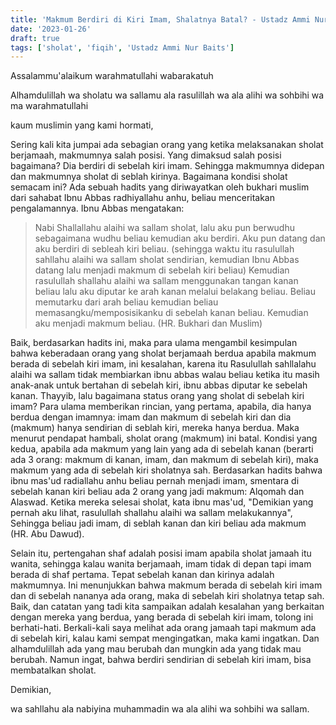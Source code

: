 ```yaml
---
title: 'Makmum Berdiri di Kiri Imam, Shalatnya Batal? - Ustadz Ammi Nur Baits'
date: '2023-01-26'
draft: true
tags: ['sholat', 'fiqih', 'Ustadz Ammi Nur Baits']
---
```


Assalammu'alaikum warahmatullahi wabarakatuh

Alhamdulillah wa sholatu wa sallamu ala rasulillah wa
ala alihi wa sohbihi wa ma warahmatullahi

kaum muslimin yang kami hormati,

Sering kali kita jumpai ada sebagian orang yang ketika melaksanakan sholat berjamaah, makmumnya salah posisi. Yang dimaksud salah posisi bagaimana? Dia berdiri di sebelah kiri imam. Sehingga makmumnya didepan dan makmumnya sholat di seblah kirinya. Bagaimana kondisi sholat semacam ini? Ada sebuah hadits yang diriwayatkan oleh bukhari muslim dari sahabat Ibnu Abbas radhiyallahu anhu, beliau menceritakan pengalamannya. Ibnu Abbas mengatakan:

> Nabi Shallallahu alaihi wa sallam sholat, lalu aku pun berwudhu sebagaimana wudhu beliau kemudian aku berdiri. Aku pun datang dan aku berdiri di sebleah kiri beliau. (sehingga waktu itu rasulullah sahllahu alaihi wa sallam sholat sendirian, kemudian Ibnu Abbas datang lalu menjadi makmum di sebelah kiri beliau) Kemudian rasulullah shallahu alaihi wa sallam menggunakan tangan kanan beliau lalu aku diputar ke arah kanan melalui belakang beliau. Beliau memutarku dari arah beliau kemudian beliau memasangku/memposisikanku di sebelah kanan beliau. Kemudian aku menjadi makmum beliau. (HR. Bukhari dan Muslim)

Baik, berdasarkan hadits ini, maka para ulama mengambil kesimpulan bahwa keberadaan orang yang sholat berjamaah berdua apabila makmum berada di sebelah kiri imam, ini kesalahan, karena itu Rasulullah sahllalahu alaihi wa sallam tidak membiarkan ibnu abbas walau beliau ketika itu masih anak-anak untuk bertahan di sebelah kiri, ibnu abbas diputar ke sebelah kanan. Thayyib, lalu bagaimana status orang yang sholat di sebelah kiri imam? Para ulama memberikan rincian, yang pertama, apabila, dia hanya berdua dengan imamnya: imam dan makmum di sebelah kiri dan dia (makmum) hanya sendirian di seblah kiri, mereka hanya berdua. Maka menurut pendapat hambali, sholat orang (makmum) ini batal. Kondisi yang kedua, apabila ada makmum yang lain yang ada di sebelah kanan (berarti ada 3 orang: makmum di kanan, imam, dan makmum di sebelah kiri), maka makmum yang ada di sebelah kiri sholatnya sah. Berdasarkan hadits bahwa ibnu mas'ud radiallahu anhu beliau pernah menjadi imam, smentara di sebelah kanan kiri beliau ada 2 orang yang jadi makmum: Alqomah dan Alaswad. Ketika mereka selesai sholat, kata ibnu mas'ud, "Demikian yang pernah aku lihat, rasulullah shallahu alaihi wa sallam melakukannya", Sehingga beliau jadi imam, di seblah kanan dan kiri beliau ada makmum (HR. Abu Dawud).

Selain itu, pertengahan shaf adalah posisi imam apabila sholat jamaah itu wanita, sehingga kalau wanita berjamaah, imam tidak di depan tapi imam berada di shaf pertama. Tepat sebelah kanan dan kirinya adalah makmumnya. Ini menunjukkan bahwa makmum berada di sebelah kiri imam dan di sebelah nananya ada orang, maka di sebelah kiri sholatnya tetap sah. Baik, dan catatan yang tadi kita sampaikan adalah kesalahan yang berkaitan dengan mereka yang berdua, yang berada di sebelah kiri imam, tolong ini berhati-hati. Berkali-kali saya melihat ada orang jamaah tapi makmum ada di sebelah kiri, kalau kami sempat mengingatkan, maka kami ingatkan. Dan alhamdulillah ada yang mau berubah dan mungkin ada yang tidak mau berubah. Namun ingat, bahwa berdiri sendirian di sebelah kiri imam, bisa membatalkan sholat.

Demikian,

wa sahllahu ala nabiyina muhammadin wa ala alihi wa sohbihi wa sallam.
